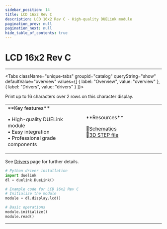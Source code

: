 ```yaml
---
sidebar_position: 14
title: LCD 16x2 Rev C
description: LCD 16x2 Rev C - High-quality DUELink module
pagination_prev: null
pagination_next: null
hide_table_of_contents: true
---
```



# LCD 16x2 Rev C

<ImageSection 
  product="dlcd16x2-c"
  tagline="16x2 Character Display"
/>

---

<Tabs className="unique-tabs" groupid="catalog" queryString="show" defaultValue="overview"
  values={[
    {
        label: "Overview",
        value: "overview"
    },
    {
        label: "Drivers",
        value: "drivers"
    }
]}>

<TabItem value="overview">

Print up to 16 characters over 2 rows on this character display.

<table><td width='50%'>
**Key features**

• High-quality DUELink module<br/>
• Easy integration<br/>
• Professional grade components<br/>

</td><td width='50%'>
**Resources**
 
📄[Schematics](/sch/gdl-dlcd16x2-c.pdf)<br/>
🔩[3D STEP file](/3d/gdl-dlcd16x2-c.step)<br/>
</td></table>

</TabItem>

<TabItem value="drivers">

See [Drivers](../../engine/drivers) page for further details.

```python
# Python driver installation
import duelink
dl = duelink.DueLink()

# Example code for LCD 16x2 Rev C
# Initialize the module
module = dl.display.lcd()

# Basic operations
module.initialize()
module.read()
```

</TabItem>


</Tabs>

---

<OrderSection
    product="DUELink LCD 16x2 C"
    partnumber="GDL-DLCD16X2-C"
    price="$19.99"
/>
